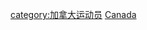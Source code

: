 {{Catnav|頁面分類|社会|文化|体育|运动员|各国运动员|加拿大运动员}}
{{Catnav|頁面分類|社会|文化|体育|各國體育|加拿大體育|加拿大运动员}}
{{Catnav|頁面分類|地理|国家|美洲国家|北美洲國家|加拿大|加拿大人|各职业加拿大人|加拿大运动员}}
{{Catnav|頁面分類|人物|各職業人物|运动员|各国运动员|加拿大运动员}}
{{Catnav|頁面分類|人物|各職業人物|运动员|短道速滑运动员}}
{{Catnav|頁面分類|人物|職業|按职业分类的各国人物|各职业加拿大人|加拿大运动员}}
{{Catnav|頁面分類|人物|各國人物|加拿大人|各职业加拿大人|加拿大运动员}}

{{Commonscat|Canada short track speed skaters}}

[[category:加拿大运动员|category:加拿大运动员]]
[[category:各國短道競速滑冰運動員|Canada]]